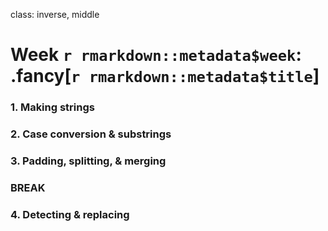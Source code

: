 
class: inverse, middle

# Week `r rmarkdown::metadata$week`: .fancy[`r rmarkdown::metadata$title`]

### 1. Making strings
### 2. Case conversion & substrings
### 3. Padding, splitting, & merging

### BREAK

### 4. Detecting & replacing
